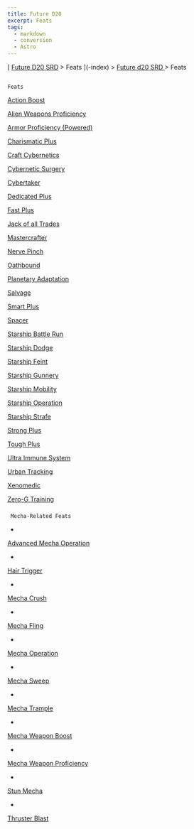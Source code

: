 ```yaml
---
title: Future D20
excerpt: Feats
tags:
  - markdown
  - conversion
  - Astro
---
```







[
[Future D20 SRD]( / ) > Feats
     ](-index)
     >
     [
      Future d20 SRD
     ](future-d20-srd-index)
     > Feats
    




## 
    Feats
   



[
     Action Boost
    ](future-d20-srd-feats-action-boost)




[
     Alien Weapons Proficiency
    ](future-d20-srd-feats-alien-weapons-proficiency)




[
     Armor Proficiency (Powered)
    ](future-d20-srd-feats-armor-proficiency-powered)




[
     Charismatic Plus
    ](future-d20-srd-feats-charismatic-plus)




[
     Craft Cybernetics
    ](future-d20-srd-feats-craft-cybernetics)




[
     Cybernetic Surgery
    ](future-d20-srd-feats-cybernetic-surgery)




[
     Cybertaker
    ](future-d20-srd-feats-cybertaker)




[
     Dedicated Plus
    ](future-d20-srd-feats-dedicated-plus)




[
     Fast Plus
    ](future-d20-srd-feats-fast-plus)




[
     Jack of all Trades
    ](future-d20-srd-feats-jack-of-all-trades)




[
     Mastercrafter
    ](future-d20-srd-feats-mastercrafter)




[
     Nerve Pinch
    ](future-d20-srd-feats-nerve-pinch)




[
     Oathbound
    ](future-d20-srd-feats-oathbound)




[
     Planetary Adaptation
    ](future-d20-srd-feats-planetary-adaptation)




[
     Salvage
    ](future-d20-srd-feats-salvage)




[
     Smart Plus
    ](future-d20-srd-feats-smart-plus)




[
     Spacer
    ](future-d20-srd-feats-spacer)




[
     Starship Battle Run
    ](future-d20-srd-feats-starship-battle-run)




[
     Starship Dodge
    ](future-d20-srd-feats-starship-dodge)




[
     Starship Feint
    ](future-d20-srd-feats-starship-feint)




[
     Starship Gunnery
    ](future-d20-srd-feats-starship-gunnery)




[
     Starship Mobility
    ](future-d20-srd-feats-starship-mobility)




[
     Starship Operation
    ](future-d20-srd-feats-starship-operation)




[
     Starship Strafe
    ](future-d20-srd-feats-starship-strafe)




[
     Strong Plus
    ](future-d20-srd-feats-strong-plus)




[
     Tough Plus
    ](future-d20-srd-feats-tough-plus)




[
     Ultra Immune System
    ](future-d20-srd-feats-ultra-immune-system)




[
     Urban Tracking
    ](future-d20-srd-feats-urban-tracking)




[
     Xenomedic
    ](future-d20-srd-feats-xenomedic)




[
     Zero-G Training
    ](future-d20-srd-feats-zero-g-training)



### 

     Mecha-Related Feats
    



- 
[
      Advanced Mecha Operation
     ](future-d20-srd-feats-mecha-related-feats-advanced-mecha-operation)

- 
[
      Hair Trigger
     ](future-d20-srd-feats-mecha-related-feats-hair-trigger)

- 
[
      Mecha Crush
     ](future-d20-srd-feats-mecha-related-feats-mecha-crush)

- 
[
      Mecha Fling
     ](future-d20-srd-feats-mecha-related-feats-mecha-fling)

- 
[
      Mecha Operation
     ](future-d20-srd-feats-mecha-related-feats-mecha-operation)

- 
[
      Mecha Sweep
     ](future-d20-srd-feats-mecha-related-feats-mecha-sweep)

- 
[
      Mecha Trample
     ](future-d20-srd-feats-mecha-related-feats-mecha-trample)

- 
[
      Mecha Weapon Boost
     ](future-d20-srd-feats-mecha-related-feats-mecha-weapon-boost)

- 
[
      Mecha Weapon Proficiency
     ](future-d20-srd-feats-mecha-related-feats-mecha-weapon-proficiency)

- 
[
      Stun Mecha
     ](future-d20-srd-feats-mecha-related-feats-stun-mecha)

- 
[
      Thruster Blast
     ](future-d20-srd-feats-mecha-related-feats-thruster-blast)






